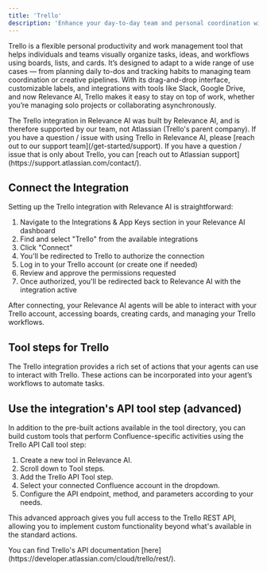 ```yaml
---
title: 'Trello'
description: 'Enhance your day-to-day team and personal coordination with the Trello integration for Relevance AI.'
---
```


Trello is a flexible personal productivity and work management tool that helps individuals and teams visually organize tasks, ideas, and workflows using boards, lists, and cards. It’s designed to adapt to a wide range of use cases — from planning daily to-dos and tracking habits to managing team coordination or creative pipelines. With its drag-and-drop interface, customizable labels, and integrations with tools like Slack, Google Drive, and now Relevance AI, Trello makes it easy to stay on top of work, whether you’re managing solo projects or collaborating asynchronously.

<Warning>
  The Trello integration in Relevance AI was built by Relevance AI, and is therefore supported by our team, not Atlassian (Trello's parent company). If you have a question / issue with using Trello in Relevance AI, please [reach out to our support team](/get-started/support). If you have a question / issue that is only about Trello, you can [reach out to Atlassian support](https://support.atlassian.com/contact/).
</Warning>

## Connect the Integration

Setting up the Trello integration with Relevance AI is straightforward:

1. Navigate to the Integrations & App Keys section in your Relevance AI dashboard
2. Find and select "Trello" from the available integrations
3. Click "Connect"
4. You'll be redirected to Trello to authorize the connection
5. Log in to your Trello account (or create one if needed)
6. Review and approve the permissions requested
7. Once authorized, you'll be redirected back to Relevance AI with the integration active

After connecting, your Relevance AI agents will be able to interact with your Trello account, accessing boards, creating cards, and managing your Trello workflows.

## Tool steps for Trello

The Trello integration provides a rich set of actions that your agents can use to interact with Trello. These actions can be incorporated into your agent’s workflows to automate tasks.

<Snippet file="components/integrations/trello-tool-steps.mdx"/>

## Use the integration's API tool step (advanced)

In addition to the pre-built actions available in the tool directory, you can build custom tools that perform Confluence-specific activities using the Trello API Call tool step:

1. Create a new tool in Relevance AI.
2. Scroll down to Tool steps.
3. Add the Trello API Tool step.
4. Select your connected Confluence account in the dropdown.
5. Configure the API endpoint, method, and parameters according to your needs.

This advanced approach gives you full access to the Trello REST API, allowing you to implement custom functionality beyond what's available in the standard actions.

<Info>
  You can find Trello's API documentation [here](https://developer.atlassian.com/cloud/trello/rest/).
</Info>